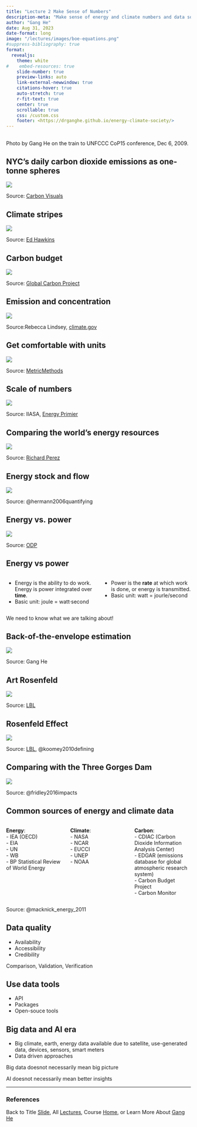 ```yaml
---
title: "Lecture 2 Make Sense of Numbers"
description-meta: "Make sense of energy and climate numbers and data sources"
author: "Gang He"
date: Aug 31, 2023
date-format: long
image: "/lectures/images/boe-equations.png"
#suppress-bibliography: true
format:
  revealjs:
    theme: white
#    embed-resources: true
    slide-number: true
    preview-links: auto
    link-external-newwindow: true
    citations-hover: true
    auto-stretch: true
    r-fit-text: true
    center: true
    scrollable: true
    css: /custom.css
    footer: <https://drganghe.github.io/energy-climate-society/>
---
```


## {background-color="black" background-image="/lectures/images/one-ton-co2.jpg"}

::: footer
Photo by Gang He on the train to UNFCCC CoP15 conference,  Dec 6, 2009.
:::


## NYC's daily carbon dioxide emissions as one-tonne spheres

![](/lectures/images/nyc-daily-carbon-emission.jpeg){fig-align="center"}

::: footer
Source: [Carbon Visuals](https://www.flickr.com/photos/carbonquilt/8112404383)
:::


## Climate stripes

![](/lectures/images/GLOBE-1850-2021-MO-barslabel.png){fig-align="center"}

::: footer
Source: [Ed Hawkins](https://showyourstripes.info/c/globe)
:::


## Carbon budget

![](/lectures/images/system-carbon-budget.png){fig-align="center"}

::: footer
Source: [Global Carbon Project](https://www.globalcarbonaproject.org/global/images/carbonbudget/Infographic_Emissions2021.pdf)
:::

## Emission and concentration

![](/lectures/images/emissions_vs_concentrations_1751-2021.png){fig-align="center"}

::: footer
Source:Rebecca Lindsey, [climate.gov](https://www.climate.gov/news-features/understanding-climate/climate-change-atmospheric-carbon-dioxide)
:::


## Get comfortable with units

![](/lectures/images/energy-units.png){fig-align="center"}

::: footer
Source: [MetricMethods](https://www.metricmethods.com/SIcharts/energy.pdf)
:::


## Scale of numbers

![](/lectures/images/energy-units-scale.png){fig-align="center"}

::: footer
Source: IIASA, [Energy Primier](https://previous.iiasa.ac.at/web/home/research/Flagship-Projects/Global-Energy-Assessment/GEA_Chapter1.pdf)
:::


## Comparing the world's energy resources

![](/lectures/images/perez-planetary-energy.png){fig-align="center"}

::: footer
Source: [Richard Perez](http://asrc.albany.edu/people/faculty/perez/)
:::


## Energy stock and flow

![](/lectures/images/energy-stock-flow.png){fig-align="center"}

::: footer
Source: @hermann2006quantifying 
:::


## Energy vs. power

![](/lectures/images/Power-vs-Energy.png){fig-align="center"}

::: footer
Source: [ODP](https://www.ourdailyplanet.com/story/explain-it-to-me-energy-vs-power/)
:::


## Energy vs power
::: columns
::: {.column width="50%"}
- Energy is the ability to do work. Energy is power integrated over **time**.
- Basic unit: joule = watt<span>&#183;</span>second
:::

::: {.column width="50%"}
- Power is the **rate** at which work is done, or energy is transmitted.
- Basic unit: watt = jourle/second
:::
:::

We need to know what we are talking about!

## Back-of-the-envelope estimation

![](/lectures/images/boe-equations.png){fig-align="center"}

::: footer
Source: Gang He
:::


## Art Rosenfeld

![](/lectures/images/art-rosenfeld.jpeg){fig-align="center"}

::: footer
Source: [LBL](https://artrosenfeld.lbl.gov/)
:::

## Rosenfeld Effect

![](/lectures/images/art-rosenfeld-effect.png){fig-align="center"}

::: footer
Source: [LBL](https://newscenter.lbl.gov/2017/01/27/art-rosenfeld-californias-godfather-energy-efficiency-90/), @koomey2010defining 
:::

## Comparing with the Three Gorges Dam

![](/lectures/images/AnnualElectricitySavingsfrom2010-2013MEPS.png){fig-align="center"}

::: footer
Source: @fridley2016impacts 
:::


## Common sources of energy and climate data {.smaller}

::: columns
::: {.column width="33%"}
**Energy**:   
- IEA (OECD)  
- EIA  
- UN  
- WB  
- BP Statistical Review of World Energy 
:::

::: {.column width="33%"}
**Climate**:   
- NASA  
- NCAR  
- EUCCI  
- UNEP  
- NOAA  
:::

::: {.column width="33%"}
**Carbon**:   
- CDIAC (Carbon Dioxide Information Analysis Center)  
- EDGAR (emissions database for global atmospheric research system)  
- Carbon Budget Project  
- Carbon Monitor
:::
:::

::: footer
Source: @macknick_energy_2011 
:::

## Data quality

- Availability  
- Accessibility  
- Credibility  

Comparison, Validation, Verification

## Use data tools

- API  
- Packages   
- Open-souce tools

## Big data and AI era

- Big climate, earth, energy data available due to satellite, use-generated data, devices, sensors, smart meters
- Data driven approaches

Big data doesnot necessarily mean big picture   

AI doesnot necessarily mean better insights

---
### References

::: {#refs}
:::

::: footer
Back to Title [Slide](https://drganghe.github.io/energy-climate-society/lectures/lecture2.html#title-slide), All [Lectures](https://drganghe.github.io/energy-climate-society/lectures.html), Course [Home](https://drganghe.github.io/energy-climate-society/), or Learn More About [Gang He](https://drganghe.github.io)
:::